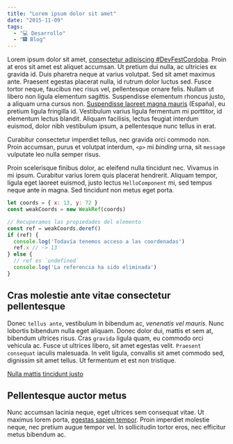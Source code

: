 ```yaml
---
title: "Lorem ipsum dolor sit amet"
date: "2015-11-09"
tags:
  - "💻 Desarrollo"
  - "🎆 Blog"
---
```

Lorem ipsum dolor sit amet, [consectetur adipiscing #DevFestCordoba](//lorem.ipsum). Proin at eros sit amet est aliquet accumsan. Ut pretium dui nulla, ac ultricies ex gravida id. Duis pharetra neque at varius volutpat. Sed sit amet maximus ante. Praesent egestas placerat nulla, id rutrum dolor luctus sed. Fusce tortor neque, faucibus nec risus vel, pellentesque ornare felis. Nullam ut libero non ligula elementum sagittis. Suspendisse elementum rhoncus justo, a aliquam urna cursus non. [Suspendisse laoreet magna mauris](//twitter.com/gdgcordobaESP) (España), eu pretium ligula fringilla id. Vestibulum varius ligula fermentum mi porttitor, id elementum lectus blandit. Aliquam facilisis, lectus feugiat interdum euismod, dolor nibh vestibulum ipsum, a pellentesque nunc tellus in erat.

Curabitur consectetur imperdiet tellus, nec gravida orci commodo non. Proin accumsan, purus et volutpat interdum, `<p>` mi _binding_ urna, sit `message` vulputate leo nulla semper risus. 

Proin scelerisque finibus dolor, ac eleifend nulla tincidunt nec. Vivamus in mi ipsum. Curabitur varius lorem quis placerat hendrerit. Aliquam tempor, ligula eget laoreet euismod, justo lectus `HelloComponent` mi, sed tempus neque ante in magna. Sed tincidunt non metus eget porta. 
```javascript
let coords = { x: 13, y: 72 }
const weakCoords = new WeakRef(coords)

// Recuperamos las propiedades del elemento
const ref = weakCoords.deref()
if (ref) {
  console.log('Todavía tenemos acceso a las coordenadas')
  ref.x // -> 13
} else {
  // ref es `undefined`
  console.log('La referencia ha sido eliminada')
}
```

## Cras molestie ante vitae consectetur pellentesque

Donec `tellus ante`, vestibulum in bibendum ac, *venenatis vel mauris*. Nunc lobortis bibendum nulla eget aliquam. Donec dolor dui, mattis et sem at, bibendum ultrices risus. Cras `gravida` ligula quam, eu commodo orci vehicula ac. Fusce ut ultrices libero, sit amet egestas velit. `Praesent consequat` iaculis malesuada. In velit ligula, convallis sit amet commodo sed, dignissim sit amet tellus. Ut fermentum et est non tristique.

[Nulla mattis tincidunt justo](nulla.com/justo)

##  Pellentesque auctor metus

Nunc accumsan lacinia neque, eget ultrices sem consequat vitae. Ut maximus lorem porta, [egestas sapien tempor](//sagittis.magna). Proin imperdiet molestie neque, nec pretium augue tempor vel. In sollicitudin tortor eros, nec efficitur metus bibendum ac.
